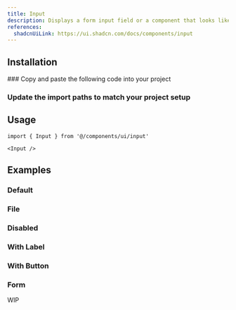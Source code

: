 ```yaml
---
title: Input
description: Displays a form input field or a component that looks like an input field.
references:
  shadcnUiLink: https://ui.shadcn.com/docs/components/input
---
```


<ComponentPreview name="input" withRecipe />

## Installation

<Steps>
### Copy and paste the following code into your project

<ComponentSource name="input" />

### Update the import paths to match your project setup

</Steps>

## Usage

```tsx
import { Input } from '@/components/ui/input'
```

```tsx
<Input />
```

## Examples

### Default

<ComponentPreview name="input" />

### File

<ComponentPreview name="input" file="file" />

### Disabled

<ComponentPreview name="input" file="disabled" />

### With Label

<ComponentPreview name="input" file="with-label" />

### With Button

<ComponentPreview name="input" file="with-button" />

### Form

<Callout emoji="⚒️">WIP</Callout>
